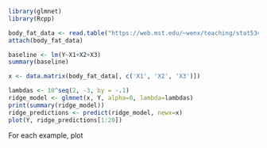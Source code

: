 ```r
library(glmnet)
library(Rcpp)
```


```r
body_fat_data <- read.table("https://web.mst.edu/~wenx/teaching/stat5346/data/bodyfat.txt", header=T)
attach(body_fat_data)
```

```r
baseline <- lm(Y~X1+X2+X3)
summary(baseline)
```

```r
x <- data.matrix(body_fat_data[, c('X1', 'X2', 'X3')])
```


```r
lambdas <- 10^seq(2, -3, by = -.1)
ridge_model <- glmnet(x, Y, alpha=0, lambda=lambdas)
print(summary(ridge_model))
ridge_predictions <- predict(ridge_model, newx=x)
plot(Y, ridge_predictions[1:20])
```

For each example, plot